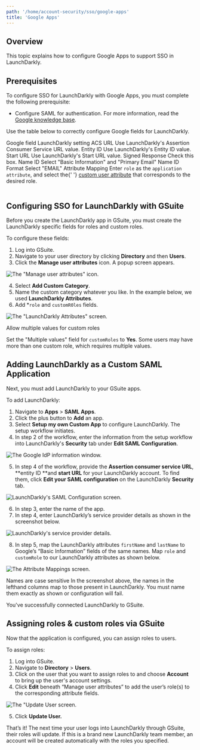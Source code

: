 ```yaml
---
path: '/home/account-security/sso/google-apps'
title: 'Google Apps'
---
```


## Overview

This topic explains how to configure Google Apps to support SSO in LaunchDarkly.

## Prerequisites

To configure SSO for LaunchDarkly with Google Apps, you must complete the following prerequisite:

- Configure SAML for authentication. For more information, read the [Google knowledge base](https://support.google.com/a/answer/6087519).

Use the table below to correctly configure Google fields for LaunchDarkly.

<Table>
  <TableHeader>
    <TableHeadCell>Google field</TableHeadCell>
    <TableHeadCell>LaunchDarkly setting</TableHeadCell>
  </TableHeader>
  <TableBody>
    <TableRow>
      <TableCell>ACS URL</TableCell>
      <TableCell>Use LaunchDarkly's Assertion Consumer Service URL value.</TableCell>
    </TableRow>
    <TableRow>
      <TableCell>Entity ID</TableCell>
      <TableCell>Use LaunchDarkly's Entity ID value.</TableCell>
    </TableRow>
    <TableRow>
      <TableCell>Start URL</TableCell>
      <TableCell>Use LaunchDarkly's Start URL value.</TableCell>
    </TableRow>
    <TableRow>
      <TableCell>Signed Response</TableCell>
      <TableCell>Check this box.</TableCell>
    </TableRow>
    <TableRow>
      <TableCell>Name ID</TableCell>
      <TableCell>Select "Basic Information" and "Primary Email"</TableCell>
    </TableRow>
    <TableRow>
      <TableCell>Name ID Format</TableCell>
      <TableCell>Select "EMAIL"</TableCell>
    </TableRow>
    <TableRow>
      <TableCell>Attribute Mapping</TableCell>
      <TableCell>
        Enter <code>role</code> as the <code>application attribute</code>, and select the{' '}
        <a href="https://support.google.com/a/answer/6208725?hl=en">custom user attribute</a> that corresponds to the
        desired role.
      </TableCell>
    </TableRow>
  </TableBody>
</Table>

## Configuring SSO for LaunchDarkly with GSuite

Before you create the LaunchDarkly app in GSuite, you must create the LaunchDarkly specific fields for roles and custom roles.

To configure these fields:

1. Log into GSuite.
2. Navigate to your user directory by clicking **Directory** and then **Users**.
3. Click the **Manage user attributes** icon. A popup screen appears.

![The "Manage user attributes" icon.](../../../../images/google-manage-user-attributes.png)

4. Select **Add Custom Category**.
5. Name the custom category whatever you like. In the example below, we used **LaunchDarkly Attributes**.
6. Add \*`role` and `customR0les` fields.

![The "LaunchDarkly Attributes" screen.](../../../../images/google-ld-attributes.png)

<Callout intent="info">
  <CalloutTitle>Allow multiple values for custom roles</CalloutTitle>
  <CalloutDescription>

Set the "Multiple values" field for `customRoles` to **Yes**. Some users may have more than one custom role, which
requires multiple values.

  </CalloutDescription>
</Callout>

## Adding LaunchDarkly as a Custom SAML Application

Next, you must add LaunchDarkly to your GSuite apps.

To add LaunchDarkly:

1. Navigate to **Apps** > **SAML Apps**.
2. Click the plus button to **Add** an app.
3. Select **Setup my own Custom App** to configure LaunchDarkly. The setup workflow initiates.
4. In step 2 of the workflow, enter the information from the setup workflow into LaunchDarkly's **Security** tab under **Edit SAML Configuration**.

![The Google IdP information window.](../../../../images/google-idp-info.png)

5. In step 4 of the workflow, provide the **Assertion consumer service URL**, **entity ID **and **start URL** for your LaunchDarkly account. To find them, click **Edit your SAML configuration** on the LaunchDarkly **Security** tab.

![LaunchDarkly's SAML Configuration screen.](../../../../images/google-saml-config.png)

6. In step 3, enter the name of the app.
7. In step 4, enter LaunchDarkly’s service provider details as shown in the screenshot below.

![LaunchDarkly's service provider details.](../../../../images/google-ld-service-provider-details.png)

8. In step 5, map the LaunchDarkly attributes `firstName` and `lastName` to Google’s “Basic Information” fields of the same names. Map `role` and `customRole` to our LaunchDarkly attributes as shown below.

![The Attribute Mappings screen.](../../../../images/google-attribute-mapping.png)

<Callout intent="alert">
  <CalloutTitle>Names are case sensitive</CalloutTitle>
  <CalloutDescription>
    In the screenshot above, the names in the lefthand columns map to those present in LaunchDarkly. You must name them
    exactly as shown or configuration will fail.
  </CalloutDescription>
</Callout>

You've successfully connected LaunchDarkly to GSuite.

## Assigning roles & custom roles via GSuite

Now that the application is configured, you can assign roles to users.

To assign roles:

1. Log into GSuite.
2. Navigate to **Directory** > **Users**.
3. Click on the user that you want to assign roles to and choose **Account** to bring up the user's account settings.
4. Click **Edit** beneath “Manage user attributes” to add the user’s role(s) to the corresponding attribute fields.

![The "Update User screen.](../../../../images/google-update-user.png)

5. Click **Update User.**

That’s it! The next time your user logs into LaunchDarkly through GSuite, their roles will update. If this is a brand new LaunchDarkly team member, an account will be created automatically with the roles you specified.
